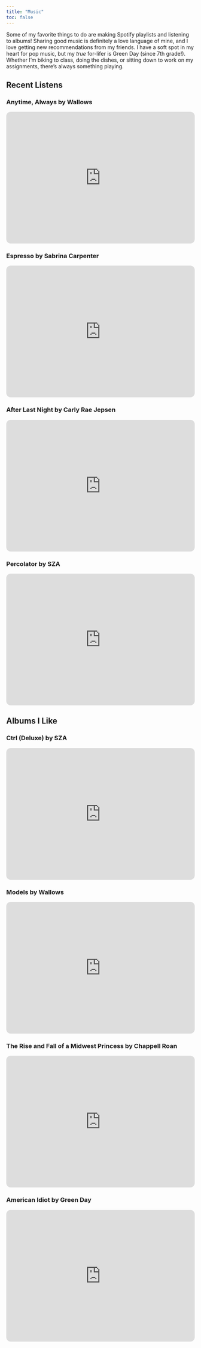 ```yaml
---
title: "Music"
toc: false
---
```


Some of my favorite things to do are making Spotify playlists and listening to albums! Sharing good music is definitely a love language of mine, and I love getting new recommendations from my friends. I have a soft spot in my heart for pop music, but my *true* for-lifer is Green Day (since 7th grade!). Whether I'm biking to class, doing the dishes, or sitting down to work on my assignments, there's always something playing.

## Recent Listens

::: {layout-ncol="2"}
### Anytime, Always by Wallows

```{=html}
<iframe style="border-radius:12px" src="https://open.spotify.com/embed/track/4JgqzrVkXyLH5IyYYXy0sh?utm_source=generator" width="100%" height="352" frameBorder="0" allowfullscreen="" allow="autoplay; clipboard-write; encrypted-media; fullscreen; picture-in-picture" loading="lazy"></iframe>
```

### Espresso by Sabrina Carpenter

```{=html}
<iframe style="border-radius:12px" src="https://open.spotify.com/embed/track/2qSkIjg1o9h3YT9RAgYN75?utm_source=generator" width="100%" height="352" frameBorder="0" allowfullscreen="" allow="autoplay; clipboard-write; encrypted-media; fullscreen; picture-in-picture" loading="lazy"></iframe>
```

### After Last Night by Carly Rae Jepsen

```{=html}
<iframe style="border-radius:12px" src="https://open.spotify.com/embed/track/3VTBdEPBlb52WqO3200N84?utm_source=generator" width="100%" height="352" frameBorder="0" allowfullscreen="" allow="autoplay; clipboard-write; encrypted-media; fullscreen; picture-in-picture" loading="lazy"></iframe>
```

### Percolator by SZA

```{=html}
<iframe style="border-radius:12px" src="https://open.spotify.com/embed/track/4UJuFZ4btsiGqMyFHBRPbo?utm_source=generator" width="100%" height="352" frameBorder="0" allowfullscreen="" allow="autoplay; clipboard-write; encrypted-media; fullscreen; picture-in-picture" loading="lazy"></iframe>
```
:::

## Albums I Like

::: {layout-ncol="2"}
### Ctrl (Deluxe) by SZA

```{=html}
<iframe style="border-radius:12px" src="https://open.spotify.com/embed/album/6FKP2O0oOvZlDkF0gyTjiJ?utm_source=generator" width="100%" height="352" frameBorder="0" allowfullscreen="" allow="autoplay; clipboard-write; encrypted-media; fullscreen; picture-in-picture" loading="lazy"></iframe>
```

### Models by Wallows

```{=html}
<iframe style="border-radius:12px" src="https://open.spotify.com/embed/album/64SX9Efb2JGW3rJFE1ZddJ?utm_source=generator" width="100%" height="352" frameBorder="0" allowfullscreen="" allow="autoplay; clipboard-write; encrypted-media; fullscreen; picture-in-picture" loading="lazy"></iframe>
```

### The Rise and Fall of a Midwest Princess by Chappell Roan

```{=html}
<iframe style="border-radius:12px" src="https://open.spotify.com/embed/album/0EiI8ylL0FmWWpgHVTsZjZ?utm_source=generator" width="100%" height="352" frameBorder="0" allowfullscreen="" allow="autoplay; clipboard-write; encrypted-media; fullscreen; picture-in-picture" loading="lazy"></iframe>
```

### American Idiot by Green Day

```{=html}
<iframe style="border-radius:12px" src="https://open.spotify.com/embed/album/5Qhn2FpGWmTjCuntF09j7g?utm_source=generator" width="100%" height="352" frameBorder="0" allowfullscreen="" allow="autoplay; clipboard-write; encrypted-media; fullscreen; picture-in-picture" loading="lazy"></iframe>
```
:::
